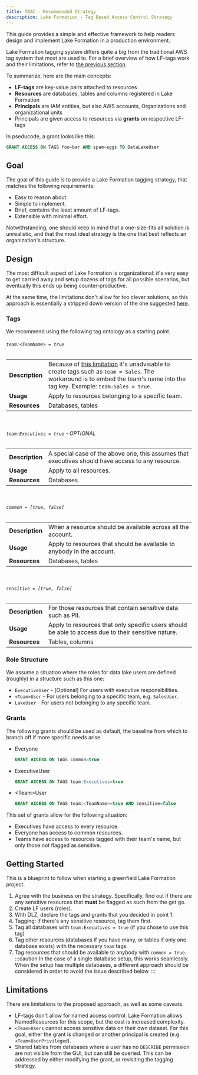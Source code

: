 ```yaml
---
title: TBAC - Recommended Strategy
description: Lake Formation - Tag Based Access Control Strategy
---
```


This guide provides a simple and effective framework to help readers design and implement Lake Formation in a production environment.

Lake Formation tagging system differs quite a big from the traditional AWS tag system that most are used to. For a brief overview of how LF-tags work and their limitations, refer to [the previous section](./lf-tbac-guide).

To summarize, here are the main concepts:
- **LF-tags** are key-value pairs attached to resources
- **Resources** are databases, tables and columns registered in Lake Formation
- **Principals** are IAM entities, but also AWS accounts, Organizations and organizational units
- Principals are given access to resources via **grants** on respective LF-tags

In pseducode, a grant looks like this:
```sql
GRANT ACCESS ON TAGS foo=bar AND spam=eggs TO DataLakeUser
```

## Goal

The goal of this guide is to provide a Lake Formation tagging strategy, that matches the following requirements:
- Easy to reason about.
- Simple to implement.
- Brief, contains the least amount of LF-tags.
- Extensible with minimal effort.

Notwithstanding, one should keep in mind that a one-size-fits all solution is unrealistic, and that the most ideal strategy is the one that best reflects an organization's structure.

## Design

The most difficult aspect of Lake Formation is organizational: it's very easy to get carried away and setup dozens of tags for all possible scenarios, but eventually this ends up being counter-productive.

At the same time, the limitations don't allow for too clever solutions, so this approach is essentially a stripped down version of the one suggested [here](https://aws.github.io/aws-lakeformation-best-practices/lf-tags/example-usecase/).

### Tags

We recommend using the following tag ontology as a starting point.

###### `team:<TeamName> = true`
|||
|-|-|
| **Description** | Because of [this limitation](https://aws.github.io/aws-lakeformation-best-practices/lf-tags/limitations/#limitation-1-you-can-only-attach-a-single-value-of-an-lf-tag-tag-to-a-resource) it's unadvisable to create tags such as `team = Sales`. The workaround is to embed the team's name into the tag key. Example: `team:Sales = true`.
| **Usage** | Apply to resources belonging to a specific team.
| **Resources** | Databases, tables

<br/>

###### `team:Executives = true` - OPTIONAL
|||
|-|-|
| **Description** | A special case of the above one, this assumes that executives should have access to any resource.
| **Usage** | Apply to all resources.
| **Resources** | Databases

<br/>

###### `common = [true, false]`
|||
|-|-|
| **Description** | When a resource should be available across all the account.
| **Usage** | Apply to resources that should be available to anybody in the account.
| **Resources** | Databases, tables

<br/>

###### `sensitive = [true, false]`
|||
|-|-|
| **Description** | For those resources that contain sensitive data such as PII.
| **Usage** | Apply to resources that only specific users should be able to access due to their sensitive nature.
| **Resources** | Tables, columns

### Role Structure

We assume a situation where the roles for data lake users are defined (roughly) in a structure such as this one:
- `ExecutiveUser` - [Optional] For users with executive responsibilities.
- `<Team>User` - For users belonging to a specific team, e.g. `SalesUser`.
- `LakeUser` - For users not belonging to any specific team.

### Grants

The following grants should be used as default, the baseline from which to branch off if more specific needs arise.
- Everyone
    ```sql
    GRANT ACCESS ON TAGS common=true
    ```
- ExecutiveUser
    ```sql
    GRANT ACCESS ON TAGS team:Executives=true
    ```
- \<Team>User
    ```sql
    GRANT ACCESS ON TAGS team:<TeamName>=true AND sensitive=false
    ```

This set of grants allow for the following situation:
- Executives have access to every resource.
- Everyone has access to common resources.
- Teams have access to resources tagged with their team's name, but only those not flagged as sensitive.

## Getting Started

This is a blueprint to follow when starting a greenfield Lake Formation project.
1. Agree with the business on the strategy. Specifically, find out if there are any sensitive resources that **must** be flagged as such from the get go.
2. Create LF users (roles).
3. With DLZ, declare the tags and grants that you decided in point 1.
4. Tagging: if there's any sensitive resource, tag them first.
5. Tag all databases with `team:Executives = true` (if you chose to use this tag)
6. Tag other resources (databases if you have many, or tables if only one database exists) with the necessary `team` tags.
7. Tag resources that should be available to anybody with `common = true`.
    :::caution
    In the case of a single database setup, this works seamlessly. When the setup has multiple databases, a different approach should be considered in order to avoid the issue described below.
    :::

## Limitations

There are limitations to the proposed approach, as well as some caveats.
- LF-tags don't allow for named access control. Lake Formation allows NamedResources for this scope, but the cost is increased complexity.
- `<Team>Users` cannot access sensitive data on their own dataset. For this goal, either the grant is changed or another principal is created (e.g. `<Team>UserPrivileged`).
- Shared tables from databases where a user has no `DESCRIBE` permission are not visible from the GUI, but can still be queried.
This can be addressed by either modifying the grant, or revisiting the tagging strategy.